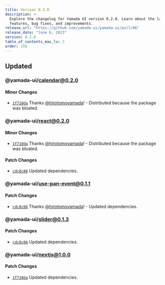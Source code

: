 ```yaml
---
title: Version 0.2.0
description: >-
  Explore the changelog for Yamada UI version 0.2.0. Learn about the latest
  features, bug fixes, and improvements.
release_url: "https://github.com/yamada-ui/yamada-ui/pull/86"
release_date: "June 6, 2023"
version: 0.2.0
table_of_contents_max_lv: 3
order: 156
---
```


## Updated

### @yamada-ui/calendar@0.2.0

#### Minor Changes

- [`1f710da`](https://github.com/hirotomoyamada/yamada-ui/commit/1f710daea03dcfd31e48b0a2022a91bbea047215) Thanks [@hirotomoyamada](https://github.com/hirotomoyamada)! - Distributed because the package was bloated.

### @yamada-ui/react@0.2.0

#### Minor Changes

- [`1f710da`](https://github.com/hirotomoyamada/yamada-ui/commit/1f710daea03dcfd31e48b0a2022a91bbea047215) Thanks [@hirotomoyamada](https://github.com/hirotomoyamada)! - Distributed because the package was bloated.

#### Patch Changes

- [`cdc8c06`](https://github.com/hirotomoyamada/yamada-ui/commit/cdc8c068de01b46845dbcf2637521608344cb366) Updated dependencies.

### @yamada-ui/use-pan-event@0.1.1

#### Patch Changes

- [`cdc8c06`](https://github.com/hirotomoyamada/yamada-ui/commit/cdc8c068de01b46845dbcf2637521608344cb366) Thanks [@hirotomoyamada](https://github.com/hirotomoyamada)! - Updated dependencies.

### @yamada-ui/slider@0.1.3

#### Patch Changes

- [`cdc8c06`](https://github.com/hirotomoyamada/yamada-ui/commit/cdc8c068de01b46845dbcf2637521608344cb366) Updated dependencies.

### @yamada-ui/nextjs@1.0.0

#### Patch Changes

- [`1f710da`](https://github.com/hirotomoyamada/yamada-ui/commit/1f710daea03dcfd31e48b0a2022a91bbea047215) Updated dependencies.
